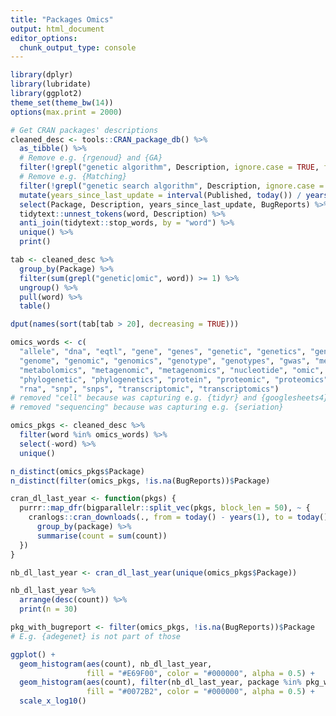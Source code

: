 ```yaml
---
title: "Packages Omics"
output: html_document
editor_options: 
  chunk_output_type: console
---
```


```r
library(dplyr)
library(lubridate)
library(ggplot2)
theme_set(theme_bw(14))
options(max.print = 2000)
```


```r
# Get CRAN packages' descriptions
cleaned_desc <- tools::CRAN_package_db() %>% 
  as_tibble() %>% 
  # Remove e.g. {rgenoud} and {GA}
  filter(!grepl("genetic algorithm", Description, ignore.case = TRUE, fixed = TRUE)) %>% 
  # Remove e.g. {Matching}
  filter(!grepl("genetic search algorithm", Description, ignore.case = TRUE, fixed = TRUE)) %>% 
  mutate(years_since_last_update = interval(Published, today()) / years(1)) %>% 
  select(Package, Description, years_since_last_update, BugReports) %>% 
  tidytext::unnest_tokens(word, Description) %>% 
  anti_join(tidytext::stop_words, by = "word") %>%
  unique() %>% 
  print()
```


```r
tab <- cleaned_desc %>%
  group_by(Package) %>% 
  filter(sum(grepl("genetic|omic", word)) >= 1) %>% 
  ungroup() %>% 
  pull(word) %>% 
  table()
```

```r
dput(names(sort(tab[tab > 20], decreasing = TRUE)))
```

```r
omics_words <- c(
  "allele", "dna", "eqtl", "gene", "genes", "genetic", "genetics", "genetically", 
  "genome", "genomic", "genomics", "genotype", "genotypes", "gwas", "metabolomic",
  "metabolomics", "metagenomic", "metagenomics", "nucleotide", "omic", "omics", 
  "phylogenetic", "phylogenetics", "protein", "proteomic", "proteomics",
  "rna", "snp", "snps", "transcriptomic", "transcriptomics")
# removed "cell" because was capturing e.g. {tidyr} and {googlesheets4}
# removed "sequencing" because was capturing e.g. {seriation}

omics_pkgs <- cleaned_desc %>%
  filter(word %in% omics_words) %>% 
  select(-word) %>% 
  unique()
```


```r
n_distinct(omics_pkgs$Package)
n_distinct(filter(omics_pkgs, !is.na(BugReports))$Package)
```

```r
cran_dl_last_year <- function(pkgs) {
  purrr::map_dfr(bigparallelr::split_vec(pkgs, block_len = 50), ~ {
    cranlogs::cran_downloads(., from = today() - years(1), to = today()) %>% 
      group_by(package) %>% 
      summarise(count = sum(count))
  })
}
```

```r
nb_dl_last_year <- cran_dl_last_year(unique(omics_pkgs$Package))
```

```r
nb_dl_last_year %>% 
  arrange(desc(count)) %>% 
  print(n = 30)
```

```r
pkg_with_bugreport <- filter(omics_pkgs, !is.na(BugReports))$Package
# E.g. {adegenet} is not part of those
```

```r
ggplot() +
  geom_histogram(aes(count), nb_dl_last_year,
                 fill = "#E69F00", color = "#000000", alpha = 0.5) +
  geom_histogram(aes(count), filter(nb_dl_last_year, package %in% pkg_with_bugreport),
                 fill = "#0072B2", color = "#000000", alpha = 0.5) +
  scale_x_log10()
```

